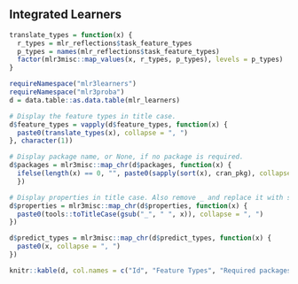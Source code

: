 ## Integrated Learners {#list-learners}

```r
translate_types = function(x) {
  r_types = mlr_reflections$task_feature_types
  p_types = names(mlr_reflections$task_feature_types)
  factor(mlr3misc::map_values(x, r_types, p_types), levels = p_types)
}

requireNamespace("mlr3learners")
requireNamespace("mlr3proba")
d = data.table::as.data.table(mlr_learners)

# Display the feature types in title case.
d$feature_types = vapply(d$feature_types, function(x) {
  paste0(translate_types(x), collapse = ", ")
}, character(1))

# Display package name, or None, if no package is required.
d$packages = mlr3misc::map_chr(d$packages, function(x) {
  ifelse(length(x) == 0, "", paste0(sapply(sort(x), cran_pkg), collapse = ", "))
  })

# Display properties in title case. Also remove _ and replace it with space.
d$properties = mlr3misc::map_chr(d$properties, function(x) {
  paste0(tools::toTitleCase(gsub("_", " ", x)), collapse = ", ")
})

d$predict_types = mlr3misc::map_chr(d$predict_types, function(x) {
  paste0(x, collapse = ", ")
})

knitr::kable(d, col.names = c("Id", "Feature Types", "Required packages", "Properties", "Predict Types"))
```
